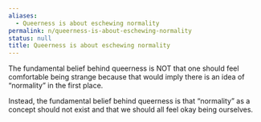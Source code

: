 ```yaml
---
aliases:
  - Queerness is about eschewing normality
permalink: n/queerness-is-about-eschewing-normality
status: null
title: Queerness is about eschewing normality
---
```

The fundamental belief behind queerness is NOT that one should feel comfortable being strange because that would imply there is an idea of “normality” in the first place.

Instead, the fundamental belief behind queerness is that “normality” as a concept should not exist and that we should all feel okay being ourselves.
